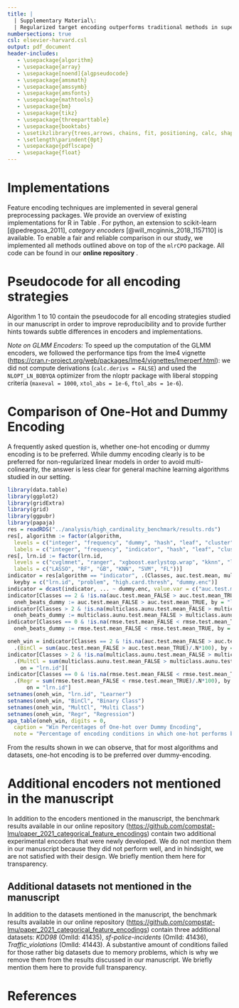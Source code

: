```yaml
---
title: |
  | Supplementary Material\:
  | Regularized target encoding outperforms traditional methods in supervised machine learning with high cardinality features
numbersections: true
csl: elsevier-harvard.csl
output: pdf_document
header-includes:
   - \usepackage{algorithm}
   - \usepackage{array}
   - \usepackage[noend]{algpseudocode}
   - \usepackage{amsmath}
   - \usepackage{amssymb}
   - \usepackage{amsfonts}
   - \usepackage{mathtools}
   - \usepackage{bm}
   - \usepackage{tikz}
   - \usepackage{threeparttable}
   - \usepackage{booktabs}
   - \usetikzlibrary{trees,arrows, chains, fit, positioning, calc, shapes, shadows}
   - \setlength\parindent{0pt}
   - \usepackage{pdflscape}
   - \usepackage{float}
---
```


# Implementations

Feature encoding techniques are implemented in several general preprocessing packages.
We provide an overview of existing implementations for R in Table \ref{tab:impls}.
For python, an extension to scikit-learn [@pedregosa_2011], *category encoders* [@will_mcginnis_2018_1157110] is available.
To enable a fair and reliable comparison in our study, we implemented all methods outlined above on top of the `mlrCPO` package.
All code can be found in our **online repository** \footnote{\url{https://github.com/compstat-lmu/paper_2021_categorical_feature_encodings}}.

\begin{table}
\centering
\begin{tabular}{|ccp{0.43\linewidth}|}
\hline
encoding method  & regularization & package \\
\hline
indicator        & --                &  \tt{stats} \newline \tt{embed}  \newline \tt{mlrCPO} \newline \tt{mlr3pipelines} \\
\hline
hash             & --                &  \tt{FeatureHashing} \newline \tt{embed} \\
\hline
impact           & smoothing         & \tt{embed} \newline \tt{mlrCPO} \newline \tt{mlr3pipelines} \\
\hline
impact           & cross-validation  & \tt{vtreat} \newline \texttt{mlr3pipelines} (via vtreat) \\
\hline
regularized impact (glmm) & --            & \tt{embed} \newline \tt{mlr3pipelines} \\
\hline
\end{tabular}
\caption{
  Overview over existing encoding implementations in R. Implementations can deviate from the algorithms described in section \ref{sec:methods} by minor implementation details.
  Indicator encoding encloses a variety of methods (one-hot, dummy, helmert encoding etc.)}
\label{tab:impls}
\end{table}

# Pseudocode for all encoding strategies \label{algos}

Algorithm $1$ to $10$ contain the pseudocode for all encoding strategies studied in our manuscript in order to improve reproducibility and to provide further hints towards subtle differences in encoders and implementations.


\begin{algorithm}[H]
  \caption{Integer Encoding}
  \begin{algorithmic}
    \State \underline{Training:}
    \State compute random permutation $\boldsymbol{int} = (int_1, \dots, int_k, \dots, int_L)^T$ of $(1, \dots, L)^T$
      \ForAll{$x^{train}_i \in \boldsymbol{x}^{train}$}\ {$\hat{x}^{train}_i = int_k$ with $x^{train}_i = l_k$, $k = 1, \dots, L$}
      \EndFor
    \State \underline{Prediction:}
      \For{$x^{new}$}
        \State \algorithmicif\ {$x^{new} \in \mathcal{L}^{train}$}\ \algorithmicthen\ {$\hat{x}^{new} = int_k$ with $x^{new} = l_k$, $k = 1, \dots, L$}\ \algorithmicelse\ {$\hat{x}^{new} = NA$}
      \EndFor
  \end{algorithmic}
\end{algorithm}

\begin{algorithm}[H]
  \caption{Frequency Encoding}
  \begin{algorithmic}
    \State \underline{Training:}
      \ForAll{$x^{train}_i \in \boldsymbol{x}^{train}$}\ {$\hat{x}^{train}_i = \frac{N_l}{N}$ with $x^{train}_i = l$}
      \EndFor
    \State \underline{Prediction:}
      \For{$x^{new}$}
        \State \algorithmicif\ {$x^{new} \in \mathcal{L}^{train}$}\ \algorithmicthen\ {$\hat{x}^{new} = \frac{N_l}{N}$ with $x^{new} = l$}\ \algorithmicelse\ {$\hat{x}^{new} = 1$}
      \EndFor
  \end{algorithmic}
\end{algorithm}

\begin{algorithm}[H]
  \caption{One-Hot Encoding}
  \begin{algorithmic}
    \State \underline{Training:}
      \ForAll{$x^{train}_i \in \boldsymbol{x}^{train}$}
        \ForAll{$l \in \mathcal{L}^{train}$}\ $\hat{x}^{train}_{il} = I(x^{train}_i = l)$
        \EndFor
      \EndFor
    \State \underline{Prediction:}
    \For{$x^{new}$}
      \ForAll{$l \in \mathcal{L}^{train}$}
        \State \algorithmicif\ {$x^{new} \in \mathcal{L}^{train}$}\ \algorithmicthen\ {$\hat{x}^{new}_l = I(x^{new} = l)$}\ \algorithmicelse\ {$\hat{x}^{new}_l = 0$}
      \EndFor
    \EndFor
  \end{algorithmic}
\end{algorithm}

\begin{algorithm}[H]
  \caption{Dummy Encoding}
  \begin{algorithmic}
    \State \underline{Training:}
      \ForAll{$x^{train}_i \in \boldsymbol{x}^{train}$}
        \ForAll{$l \in \mathcal{L}^{train} \setminus l_{ref}$}\ {$\hat{x}^{train}_{il} = I(x^{train}_i = l)$}
        \EndFor
      \EndFor
    \State \underline{Prediction:}
    \For{$x^{new}$}
      \ForAll{$l \in \mathcal{L}^{train} \setminus l_{ref}$}
        \State \algorithmicif\ {$x^{new} \in \mathcal{L}^{train}$}\ \algorithmicthen\ {$\hat{x}^{new}_l = I(x^{new} = l)$}\ \algorithmicelse\ {$\hat{x}^{new}_l = NA$}
      \EndFor
    \EndFor
  \end{algorithmic}
\end{algorithm}

\begin{algorithm}[H]
  \caption{Hash Encoding}
  \begin{algorithmic}
    \State \underline{Training:} require $hash.size \in \mathbb{N}$
      \ForAll{$l \in \mathcal{L}^{train}$}\ {$ind_l = (hash(l) \mod hash.size) + 1$, $ind_l \in \mathbb{N}$, $hash(l) \in \mathbb{N}$}
      \EndFor
    \State 1. define matrix $\boldsymbol{D}^{N \times hash.size}$ with $d_{ih} = 1$ if $ind_l = h$ and $d_{ih} = 0$ if $ind_l \neq h$, $x^{train}_i = l$
    \State 2. $\boldsymbol{D} \rightarrow \tilde{\boldsymbol{D}}^{N \times V}$ with $V \leq hash.size$, by dropping constant columns in $\boldsymbol{D}$
      \ForAll{$x^{train}_i \in \boldsymbol{x}^{train}$}\ {$\hat{x}^{train}_{iv} = \tilde{d}_{iv}$}
      \EndFor
    \State \underline{Prediction:}
    \For{$x^{new}$}
      \State $ind^{new} = (hash(x^{new}) \mod hash.size) + 1$
      \State $\boldsymbol{d}^{new}$ of length $hash.size$ with $d^{new}_h = 1$ if $ind^{new} = h$ and $d^{new}_h = 1$ if $ind^{new} \neq h$
      \State $\boldsymbol{d}^{new} \rightarrow \tilde{\boldsymbol{d}}^{new}$ of length $V$, by dropping columns which were constant in $\boldsymbol{D}$
        \ForAll{$V$ columns in $\tilde{\boldsymbol{D}}$}\ {$\hat{x}^{new}_v = \tilde{d}^{new}_v$}
        \EndFor
    \EndFor
  \end{algorithmic}
\end{algorithm}

\begin{algorithm}[H]
  \caption{Leaf Encoding}
  \label{alg:leaf}
  \begin{algorithmic}
    \State \underline{Training:} require number of cross-validation folds $K \in \mathbb{N}$
    \State fit CART tree on $\mathcal{D}^{train}$ with complexity pruning based on $K$-fold cross-validation
      \ForAll{$x^{train}_i \in \boldsymbol{x}^{train}$}
        $\tilde{x}_i = t$ with $x^{train}_i$ in terminal node $t$
      \EndFor
    \State \underline{Prediction:}
    \For{$x^{new}$}
        \If{$x^{new} \in \mathcal{L}^{train}$}\ {$\tilde{x}^{new} = t$ with $x^{new}$ in terminal node $t$}
        \Else\ {$\tilde{x}^{new} = b$ where $b$ indicates the biggest terminal node}
        \EndIf
    \EndFor
  \end{algorithmic}
\end{algorithm}

\begin{algorithm}[H]
  \caption{Impact Encoding Regression}
  \begin{algorithmic}
    \State \underline{Training:} require smoothing parameter $\epsilon \in \mathbb{R}$
    \ForAll{$l \in \mathcal{L}^{train}$}\ {$\delta_l = \frac{\sum_{i:x^{train}_i = l} y^{train}_i + \epsilon \cdot \bar{y}^{train}}{N_l + \epsilon} -\bar{y}^{train}$ with $\bar{y}^{train} = \frac{\sum^{N}_{i=1} y^{train}_i}{N}$}
    \EndFor
    \ForAll{$x^{train}_i \in \boldsymbol{x}^{train}$}\ {$\hat{x}^{train}_{i} = \delta_{l}$ with $x^{train}_i = l$}
    \EndFor
    \State \underline{Prediction:}
      \For{$x^{new}$}
        \State \algorithmicif\ {$x^{new} \in \mathcal{L}^{train}$}\ \algorithmicthen\ {$\hat{x}^{new} = \delta_{l}$ with $x^{new} = l$}\ \algorithmicelse\ {$\hat{x}^{new} = 0$}
      \EndFor
  \end{algorithmic}
\end{algorithm}

\begin{algorithm}[H]
  \caption{Impact Encoding Classification}
  \begin{algorithmic}
    \State \underline{Training:} require smoothing parameter $\epsilon \in \mathbb{R}$
      \ForAll{$c \in \mathcal{C}$}
        \State $p_c = \frac{N_c}{N}$, $p^{new}_c = \frac{N_c + \epsilon}{N + 2\epsilon}$, $logit_c = \log(\frac{p_c}{1-p_c})$, $logit^{new}_c = \log(\frac{p^{new}_c}{1 - p^{new}_c})$
        \State $\delta^{new}_c = logit^{new}_c - logit_c$
        \ForAll{$l \in \mathcal{L}^{train}$}
          \State $p_{lc} = \frac{\sum_{i: x^{train}_i = l} I(y^{train}_i = c) + \epsilon}{N_l + 2 \epsilon}$, $logit_{lc} = \log(\frac{p_{lc}}{1 - p_{lc}})$
          \State $\delta_{lc} = logit_{lc} - logit_c$
        \EndFor
      \EndFor
      \ForAll{$x^{train}_i \in \boldsymbol{x}^{train}$}\ {$\hat{x}^{train}_{ic} = \delta_{lc}$ with $x^{train}_i = l$}
      \EndFor
    \State \underline{Prediction:}
      \For{$x^{new}$}
        \ForAll{$c$ in $\mathcal{C}$}
          \State \algorithmicif\ {$x^{new} \in \mathcal{L}^{train}$}\ \algorithmicthen\ {$\hat{x}^{new}_{c} = \delta_{lc}$ with $x^{new} = l$}\ \algorithmicelse\ {$\hat{x}^{new}_c = \delta^{new}_c$}
        \EndFor
      \EndFor
  \end{algorithmic}
\end{algorithm}

\begin{algorithm}[H]
  \caption{GLMM Encoding Regression}
  \label{alg:glmm-regr}
  \begin{algorithmic}
    \State \underline{Training:} require $n.folds \in \mathbb{N}$
     \State fit simple random intercept model: $y^{train}_i = \beta_{0l} + \epsilon_{i} = \gamma_{oo} + u_l + \epsilon_{i}$ on $\mathcal{D}^{train}$
     \State with $u_l \overset{iid}{\sim} N(0,\tau^2)$, $\epsilon_i \overset{iid}{\sim} N(0,\sigma^2)$ and $x^{train}_i = l$, $l \in \mathcal{L}^{train}$
    \If{$n.folds = 1$}
      \ForAll{$x^{train}_i \in \boldsymbol{x}^{train}$}
        \State $\hat{x}^{train}_i = \hat{\beta}_{0l}^{\mathcal{D}^{train}}$ with $x^{train}_i = l$
      \EndFor
    \Else\ {use $n.folds$ cross-validation scheme to make training sets $\mathcal{D}^{train}_1, \dots, \mathcal{D}^{train}_{n.folds}$}
      \State and fit simple random intercept model on each $\mathcal{D}^{train}_{m}$
      \ForAll{$x^{train}_i \in \boldsymbol{x}^{train}$}
        \State $\hat{x}^{train}_i = \hat{\beta}_{0l}^{\mathcal{D}^{train}}$ with $x^{train}_i = l$ based on the model m
        \State with $(x^{train}_i, y^{train}_i) \notin \mathcal{D}^{train}_m$
      \EndFor
    \EndIf
    \State \underline{Prediction:}
    \For{$x^{new}$}
      \If{$x^{new} \in \mathcal{L}^{train}$}
        \State $\hat{x}^{new} = \hat{\beta}_{0l}^{\mathcal{D}^{train}}$ with $x^{new} = l$ based on full model fitted on $\mathcal{D}^{train}$
      \Else\ {$\hat{x}^{new} = \hat{\gamma}_{00}$ based on full model fitted on $\mathcal{D}^{train}$}
      \EndIf
    \EndFor
  \end{algorithmic}
\end{algorithm}

\begin{algorithm}[H]
  \caption{GLMM Encoding Binary Classification}
  \label{alg:glmm-bincl}
  \begin{algorithmic}
    \State \underline{Training:} require $n.folds \in \mathbb{N}$
    \State fit simple glmm: $E(y^{train}_i) = h(\eta_i) = \frac{\exp(\eta_i)}{1 + \exp(\eta_i)}$, $\eta_i = \beta_{0l} = \gamma_{00} + u_l$ on $\mathcal{D}^{train}$
    \State with $u_l \overset{iid}{\sim} N(0,\sigma^2)$, $y^{train}_i \overset{ind}{\sim} Be(h(\eta_i))$ and $x^{train}_i = l$, $l \in \mathcal{L}^{train}$
    \If{$n.folds = 1$}
      \ForAll{$x^{train}_i \in \boldsymbol{x}^{train}$}
        \State $\hat{x}^{train}_i = \hat{\beta}_{0l}^{\mathcal{D}^{train}}$ with $x^{train}_i = l$
      \EndFor
    \Else\ {use $n.folds$ cross-validation scheme to make training sets $\mathcal{D}^{train}_1, \dots, \mathcal{D}^{train}_{n.folds}$}
      \State and fit simple glmm on each $\mathcal{D}^{train}_{m}$
      \ForAll{$x^{train}_i \in \boldsymbol{x}^{train}$}
        \State $\hat{x}^{train}_i = \hat{\beta}_{0l}^{\mathcal{D}^{train}}$ with $x^{train}_i = l$ based on the model $m$
        \State with $(x^{train}_i, y^{train}_i) \notin \mathcal{D}^{train}_m$
      \EndFor
    \EndIf
    \State \underline{Prediction:}
    \For{$x^{new}$}
      \If{$x^{new} \in \mathcal{L}^{train}$}
        \State $\hat{x}^{new} = \hat{\beta}_{0l}^{\mathcal{D}^{train}}$ with $x^{new} = l$ based on full model fitted on $\mathcal{D}^{train}$
      \Else\ {$\hat{x}^{new} = \hat{\gamma}_{00}$ based on full model fitted on $\mathcal{D}^{train}$}
      \EndIf
    \EndFor
  \end{algorithmic}
\end{algorithm}

\begin{algorithm}[H]
  \caption{GLMM Encoding Multiclass Classification}
  \label{alg:glmm-multcl}
  \begin{algorithmic}
    \State \underline{Training:} require $n.folds \in \mathbb{N}$
    \State define response matrix $\boldsymbol{Y}^{N \times C}$ with $y_{ic} = 1$ if $y^{train}_i = c$ and $y_{ic} = 0$ if $y^{train}_i \neq c$:
    \State $\tilde{\mathcal{D}}^{train} = \{(x^{train}_i, y^{train}_{i1}, \dots, y^{train}_{iC}), \dots, (x^{train}_N, y^{train}_{N1}, \dots, y^{train}_{NC})\}$
    \ForAll{$C$ classes}
      \State fit simple glmm: $E(y^{train}_{ic}) = h(\eta_i) = \frac{\exp(\eta_i)}{1 + \exp(\eta_i)}$, $\eta_i = \beta_{0l} = \gamma_{00} + u_l$ on   $\boldsymbol{y}^{train}_c$ from $\tilde{\mathcal{D}}^{train}$
      \State with $u_l \overset{iid}{\sim} N(0,\sigma^2)$, $y^{train}_{ic} \overset{ind}{\sim} Be(h(\eta_i))$ and $x^{train}_i = l$, $l \in \mathcal{L}^{train}$
    \EndFor
    \If{$n.folds = 1$}
      \ForAll{$C$ models}
        \ForAll{$x^{train}_i \in \boldsymbol{x}^{train}$}
          \State $\hat{x}^{train}_{ic} = \hat{\beta}_{0l}^{\tilde{\mathcal{D}}^{train}}$ with $x^{train}_i = l$
        \EndFor
      \EndFor
    \Else\ {use $n.folds$ cross-validation scheme to make training sets $\tilde{\mathcal{D}}^{train}_1, \dots, \tilde{\mathcal{D}}^{train}_{n.folds}$}
    \ForAll{$C$ classes}
      \State fit simple glmm on $\boldsymbol{y}^{train}_c$ from each $\tilde{\mathcal{D}}^{train}_{m}$
      \ForAll{$x^{train}_i \in \boldsymbol{x}^{train}$}
        \State $\hat{x}^{train}_{ic} = \hat{\beta}_{0l}^{\tilde{\mathcal{D}}^{train}}$ with $x^{train}_i = l$ based on the model $m$ for class $c$
        \State with $(x^{train}_i, y^{train}_i) \notin \tilde{\mathcal{D}}^{train}_m$
      \EndFor
    \EndFor
    \EndIf
    \State \underline{Prediction:}
    \For{$x^{new}$}
      \ForAll{$C$ class models}
        \If{$x^{new} \in \mathcal{L}^{train}$}
          \State $\hat{x}^{new}_c = \hat{\beta}_{0l}^{\tilde{\mathcal{D}}^{train}}$ with $x^{new} = l$ based on full model for class $c$
        \Else\ {$\hat{x}^{new}_c = \hat{\gamma}_{00}$ based on full model for class $c$}
        \EndIf
      \EndFor
    \EndFor
  \end{algorithmic}
\end{algorithm}

*Note on GLMM Encoders:* To speed up the computation of the GLMM encoders, we followed the performance tips from the lme4 vignette (<https://cran.r-project.org/web/packages/lme4/vignettes/lmerperf.html>): we did not compute derivations (`calc.derivs = FALSE`) and used the `NLOPT_LN_BOBYQA` optimizer from the nloptr package with liberal stopping criteria (`maxeval = 1000`, `xtol_abs = 1e-6`, `ftol_abs = 1e-6`).


# Comparison of One-Hot and Dummy Encoding

A frequently asked question is, whether one-hot encoding or dummy encoding is to be preferred. While dummy encoding clearly is to be preferred for non-regularized linear models in order to avoid multi-colinearity, the answer is less clear for general machine learning algorithms studied in our setting.


```r
library(data.table)
library(ggplot2)
library(gridExtra)
library(grid)
library(ggpubr)
library(papaja)
res = readRDS("../analysis/high_cardinality_benchmark/results.rds")
res[, algorithm := factor(algorithm,
  levels = c("integer", "frequency", "dummy", "hash", "leaf", "cluster", "impact", "lmer", "ranger", "none", "remove"),
  labels = c("integer", "frequency", "indicator", "hash", "leaf", "cluster", "impact", "glmm", "rf", "none", "remove"))]
res[, lrn.id := factor(lrn.id,
  levels = c("cvglmnet", "ranger", "xgboost.earlystop.wrap", "kknn", "liquidsvm", "featureless"),
  labels = c("LASSO", "RF", "GB", "KNN", "SVM", "FL"))]
indicator = res[algorithm == "indicator", .(Classes, auc.test.mean, multiclass.aunu.test.mean, rmse.test.mean),
  keyby = c("lrn.id", "problem", "high.card.thresh", "dummy.enc")]
indicator = dcast(indicator, ... ~ dummy.enc, value.var = c("auc.test.mean", "multiclass.aunu.test.mean", "rmse.test.mean"))
indicator[Classes == 2 & !is.na(auc.test.mean_FALSE > auc.test.mean_TRUE),
  oneh_beats_dummy := auc.test.mean_FALSE > auc.test.mean_TRUE, by = "lrn.id"]
indicator[Classes > 2 & !is.na(multiclass.aunu.test.mean_FALSE > multiclass.aunu.test.mean_TRUE),
  oneh_beats_dummy := multiclass.aunu.test.mean_FALSE > multiclass.aunu.test.mean_TRUE, by = "lrn.id"]
indicator[Classes == 0 & !is.na(rmse.test.mean_FALSE < rmse.test.mean_TRUE),
  oneh_beats_dummy := rmse.test.mean_FALSE < rmse.test.mean_TRUE, by = "lrn.id"]
```

```r
oneh_win = indicator[Classes == 2 & !is.na(auc.test.mean_FALSE > auc.test.mean_TRUE),
  .(BinCl = sum(auc.test.mean_FALSE > auc.test.mean_TRUE)/.N*100), by = "lrn.id"][
indicator[Classes > 2 & !is.na(multiclass.aunu.test.mean_FALSE > multiclass.aunu.test.mean_TRUE),
  .(MultCl = sum(multiclass.aunu.test.mean_FALSE > multiclass.aunu.test.mean_TRUE)/.N*100), by = "lrn.id"],
    on = "lrn.id"][
indicator[Classes == 0 & !is.na(rmse.test.mean_FALSE < rmse.test.mean_TRUE),
  .(Regr = sum(rmse.test.mean_FALSE < rmse.test.mean_TRUE)/.N*100), by = "lrn.id"],
      on = "lrn.id"]
setnames(oneh_win, "lrn.id", "Learner")
setnames(oneh_win, "BinCl", "Binary Class")
setnames(oneh_win, "MultCl", "Multi Class")
setnames(oneh_win, "Regr", "Regression")
apa_table(oneh_win, digits = 0,
  caption = "Win Percentages of One-hot over Dummy Encoding",
  note = "Percentage of encoding conditions in which one-hot performs better than dummy per task setting.")
```

From the results shown in\ref{fig:oneh-win} we can observe, that for most algorithms and datasets, one-hot encoding is to be preferred over dummy-encoding.

# Additional encoders not mentioned in the manuscript

In addition to the encoders mentioned in the manuscript, the benchmark results available in our online repository (<https://github.com/compstat-lmu/paper_2021_categorical_feature_encodings>) contain two additional experimental encoders that were newly developed. We do not mention them in our manuscript because they did not perform well, and in hindsight, we are not satisfied with their design. We briefly mention them here for transparency.

\begin{algorithm}[H]
  \caption{Cluster Encoding}
  \label{alg:cluster}
  \begin{algorithmic}
    \State \underline{Training:} require number of desired levels $V \in \mathbb{N}$
    \If{task is regression}
      \ForAll{$l \in \mathcal{L}^{train}$}\ {$\bar{y}^{train}_l = \frac{\sum_{i:x^{train}_i = l} y^{train}_i}{N_l}$}
      \State define $\boldsymbol{v}_l = (\bar{y}^{train}_l, \delta_l)^T$ with $\delta_l = \left| N_l - \frac{\sum^{L}_{k=1} N_k}{L} \right|$
      \EndFor
    \EndIf
    \If{task is classification}
      \ForAll{$l \in \mathcal{L}^{train}$}
        \ForAll{$c \in \mathcal{C}$}\ {$s_{lc} = \sum_{i: x^{train}_i = l} I(y^{train}_i = c)$}
        \EndFor
        \State define $\boldsymbol{v}_l = (s_{l1}, \dots, s_{lC}, \delta_l)^T$ with $\delta_l = \left| N_l - \frac{\sum^{L}_{k=1} N_k}{L} \right|$
      \EndFor
    \EndIf
    \State 1. compute distance matrix $\boldsymbol{D}^{L \times L}$ with $d_{jk} = \left|\left|\boldsymbol{v}_j - \boldsymbol{v}_k\right|\right|$
    \State 2. fit hierarchical cluster analysis on $\boldsymbol{D}$
    \State 3. prune dendrogram to obtain $V$ combined levels
    \item[]
    \ForAll{$x^{train}_i \in \boldsymbol{x}^{train}$}\ {$\tilde{x}^{train}_i = v$ with $x^{train}_i$ in leaf $v$}
    \EndFor
    \State \underline{Prediction:}
    \For{$x^{new}$}
        \State \algorithmicif\ {$x^{new} \in \mathcal{L}^{train}$}\ \algorithmicthen\ {$\tilde{x}^{new} = v$ with $x^{new}$ in leaf $v$}\ \algorithmicelse\ {$\tilde{x}^{new} = NA$}
    \EndFor
  \end{algorithmic}
\end{algorithm}

\begin{algorithm}[H]
  \caption{RF Encoding Regression and Binary Classification}
  \label{alg:rf-regrbincl}
  \begin{algorithmic}
    \State \underline{Training:} require number of trees $B \in \mathbb{N}$
    \State fit random forest with trees $T_1, ..., T_B$
    \ForAll{$x^{train}_i \in \boldsymbol{x}^{train}$}
      \If{$x^{train}_i$ inbag for all $B$ trees}\ {$\hat{x}^{train}_i = \frac{1}{B}\sum^B_{b=1}T_b(x^{train}_i)$}
      \EndIf
      \State \algorithmicelse\ {$\hat{x}^{train}_i = \frac{1}{B^{OOB}_i}\sum_{b:\ x^{train}_i\ OOB\ T_b}T_b(x^{train}_i)$}
    \EndFor
    \State \underline{Prediction:}
    \For{$x^{new}$}
      \If{$x^{new} \in \mathcal{L}^{train}$}\ {$\hat{x}^{new} = \frac{1}{B}\sum^B_{b=1}T_b(x^{new})$}
      \EndIf
      \State \algorithmicelse\ $\hat{x}^{new} =  \frac{1}{B} \sum^B_{b=1} \frac{1}{L} \sum_{l \in \mathcal{L}^{train}} T_b(l)$
    \EndFor
  \end{algorithmic}
\end{algorithm}

\begin{algorithm}[H]
  \caption{RF Encoding Multiclass Classification}
  \label{alg:rf-multcl}
  \begin{algorithmic}
    \State \underline{Training:} require number of trees $B \in \mathbb{N}$
    \State fit random forest with trees $T_1, ..., T_B$
    \ForAll{$C$ classes}
    \ForAll{$x^{train}_i \in \boldsymbol{x}^{train}$}
      \If{$x^{train}_i$ inbag for all $B$ trees}\ {$\hat{x}^{train}_{ic} = \frac{1}{B}\sum^B_{b=1}T^c_b(x^{train}_i)$}
      \EndIf
      \State \algorithmicelse\ {$\hat{x}^{train}_{ic} = \frac{1}{B^{OOB}_i}\sum_{b:\ x^{train}_i\ OOB\ T_b}T^c_b(x^{train}_i)$}
    \EndFor
    \EndFor
    \State \underline{Prediction:}
    \For{$x^{new}$}
    \ForAll{$C$ classes}
      \If{$x^{new} \in \mathcal{L}^{train}$}\ {$\hat{x}^{new}_c = \frac{1}{B}\sum^B_{b=1}T^c_b(x^{new})$}
      \EndIf
      \State \algorithmicelse\ $\hat{x}^{new}_c =  \frac{1}{B} \sum^B_{b=1} \frac{1}{L} \sum_{l \in \mathcal{L}^{train}} T^c_b(l)$
    \EndFor
    \EndFor
  \end{algorithmic}
\end{algorithm}

\clearpage

## Additional datasets not mentioned in the manuscript

In addition to the datasets mentioned in the manuscript, the benchmark results available in our online repository (<https://github.com/compstat-lmu/paper_2021_categorical_feature_encodings>) contain three additional datasets: *KDD98* (OmlId: 41435), *sf-police-incidents* (OmlId: 41436), *Traffic_violations* (OmlId: 41443).
A substantive amount of conditions failed for those rather big datasets due to memory problems, which is why we remove them from the results discussed in our manuscript. We briefly mention them here to provide full transparency.

References {#references .unnumbered}
==========
\raggedright
